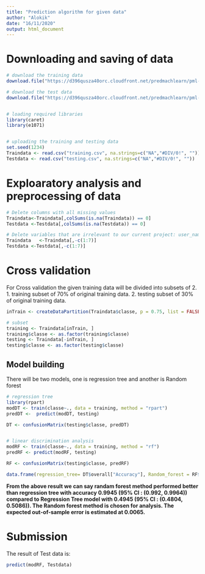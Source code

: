 ```yaml
---
title: "Prediction algorithm for given data"
author: "Alokik"
date: "16/11/2020"
output: html_document
---
```


# Downloading and saving of data
```r
# download the training data 
download.file("https://d396qusza40orc.cloudfront.net/predmachlearn/pml-training.csv", destfile = "training.csv")

# download the test data
download.file("https://d396qusza40orc.cloudfront.net/predmachlearn/pml-testing.csv", destfile = "testing.csv")


# loading required libraries
library(caret)
library(e1071)


# uploading the training and testing data
set.seed(1234)
Traindata <- read.csv("training.csv", na.strings=c("NA","#DIV/0!", ""))
Testdata <- read.csv("testing.csv", na.strings=c("NA","#DIV/0!", ""))
```
# Exploaratory analysis and preprocessing of data
```r
# Delete columns with all missing values
Traindata<-Traindata[,colSums(is.na(Traindata)) == 0]
Testdata <-Testdata[,colSums(is.na(Testdata)) == 0]

# Delete variables that are irrelevant to our current project: user_name, raw_timestamp_part_1, raw_timestamp_part_,2 cvtd_timestamp, new_window, and  num_window (columns 1 to 7). 
Traindata   <-Traindata[,-c(1:7)]
Testdata <-Testdata[,-c(1:7)]
```


# Cross validation
For Cross validation the given training data will be divided into subsets of 2.
  1. training subset of 70% of original training data.
  2. testing subset of 30% of original training data.
  
```r

inTrain <- createDataPartition(Traindata$classe, p = 0.75, list = FALSE)

# subset
training <- Traindata[inTrain, ]
training$classe <- as.factor(training$classe)
testing <- Traindata[-inTrain, ]
testing$classe <- as.factor(testing$classe)
```

## Model building

There will be two models, one is regression tree and another is Random forest
```r

# regression tree
library(rpart)
modDT <- train(classe~., data = training, method = "rpart")
predDT <-  predict(modDT, testing)

DT <- confusionMatrix(testing$classe, predDT)


# linear discrimination analysis
modRF <- train(classe~., data = training, method = "rf")
predRF <- predict(modRF, testing)

RF <- confusionMatrix(testing$classe, predRF)

data.frame(regression_tree= DT$overall["Accuracy"], Random_forest = RF$overall["Accuracy"])
```
**From the above result we can say randam forest method performed better than regression tree with accuracy 0.9945 (95% CI : (0.992, 0.9964)) compared to Regression Tree model with 0.4945 (95% CI : (0.4804, 0.5086)). The Random forest method is chosen for analysis. The expected out-of-sample error is estimated at 0.0065.**


# Submission
The result of Test data is:
```r
predict(modRF, Testdata)

```




